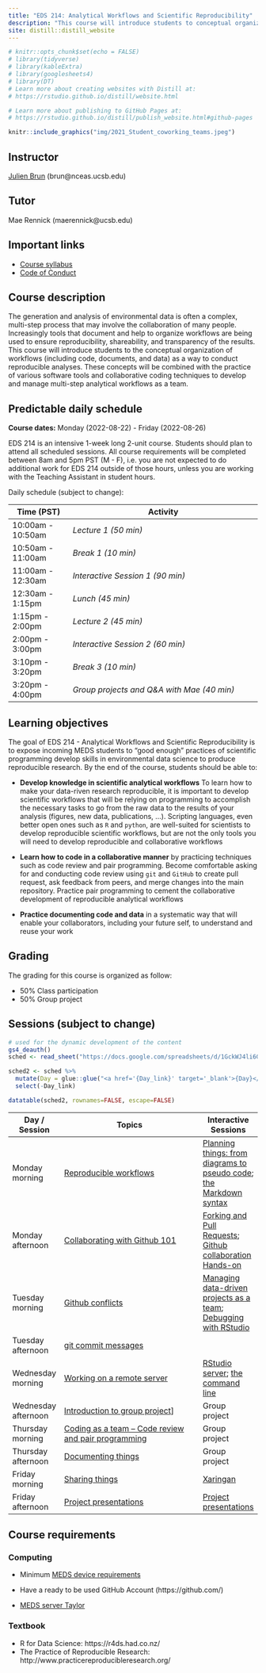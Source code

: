 ```yaml
---
title: "EDS 214: Analytical Workflows and Scientific Reproducibility"
description: "This course will introduce students to conceptual organization of workflows as a way to conduct reproducible analyses"
site: distill::distill_website
---
```


```r
# knitr::opts_chunk$set(echo = FALSE)
# library(tidyverse)
# library(kableExtra)
# library(googlesheets4)
# library(DT)
# Learn more about creating websites with Distill at:
# https://rstudio.github.io/distill/website.html

# Learn more about publishing to GitHub Pages at:
# https://rstudio.github.io/distill/publish_website.html#github-pages

```

```r

knitr::include_graphics("img/2021_Student_coworking_teams.jpeg")
```
## Instructor

[Julien Brun](https://brunj7.github.io) (brun\@nceas.ucsb.edu)

## Tutor

Mae Rennick (maerennick\@ucsb.edu)


## Important links

-   [Course syllabus](https://bren.ucsb.edu/courses/eds-214)
-   [Code of Conduct](code_of_conduct.html)


## Course description

The generation and analysis of environmental data is often a complex, multi-step process that may involve the collaboration of many people. Increasingly tools that document and help to organize workflows are being used to ensure reproducibility, shareability, and transparency of the results. This course will introduce students to the conceptual organization of workflows (including code, documents, and data) as a way to conduct reproducible analyses. These concepts will be combined with the practice of various software tools and collaborative coding techniques to develop and manage multi-step analytical workflows as a team.


## Predictable daily schedule

**Course dates:** Monday (2022-08-22) - Friday (2022-08-26)

EDS 214 is an intensive 1-week long 2-unit course. Students should plan to attend all scheduled sessions. All course requirements will be completed between 8am and 5pm PST (M - F), i.e. you are not expected to do additional work for EDS 214 outside of those hours, unless you are working with the Teaching Assistant in student hours.

Daily schedule (subject to change):

|  **Time (PST)**   |        **Activity**                                       |
|-------------------|-----------------------------------------------------------|
| 10:00am - 10:50am | *Lecture 1 (50 min)*                                      |
| 10:50am - 11:00am | *Break 1 (10 min)*                                        |
| 11:00am - 12:30am | *Interactive Session 1 (90 min)*                          |
| 12:30am - 1:15pm  | *Lunch (45 min)*                                          |
| 1:15pm - 2:00pm   | *Lecture 2 (45 min)*                                      |
| 2:00pm - 3:00pm   | *Interactive Session 2 (60 min)*                          |
| 3:10pm - 3:20pm   | *Break 3 (10 min)*                                        |
| 3:20pm - 4:00pm   | *Group projects and Q&A with Mae (40 min)*                |


## Learning objectives

The goal of EDS 214 - Analytical Workflows and Scientific Reproducibility  is to expose incoming MEDS students to "good enough" practices of scientific programming develop skills in environmental data science to produce reproducible research. By the end of the course, students should be able to: 

-   **Develop knowledge in scientific analytical workflows** To learn how to make your data-riven research reproducible, it is important to develop scientific workflows that will be relying on programming to accomplish the necessary tasks to go from the raw data to the results  of your analysis (figures, new data, publications, ...). Scripting languages, even better open ones such as `R` and `python`, are well-suited for scientists to develop reproducible scientific workflows, but are not the only tools you will need to develop reproducible and collaborative workflows

-   **Learn how to code in a collaborative manner** by practicing techniques such as code review and pair programming. Become comfortable asking for and conducting code review using `git` and `GitHub` to create pull request, ask feedback from peers, and merge changes into the main repository. Practice pair programming to cement the collaborative development of reproducible analytical workflows

-   **Practice documenting code and data** in a systematic way that will enable your collaborators, including your future self, to understand and reuse your work


## Grading

The grading for this course is organized as follow:

- 50% Class participation
- 50% Group project


## Sessions (subject to change)

```r
# used for the dynamic development of the content
gs4_deauth()
sched <- read_sheet("https://docs.google.com/spreadsheets/d/1GckWJ4li6G2AyCjS8MrQSN6znym27aO9IPujdWfHc14/edit#gid=0")

sched2 <- sched %>%
  mutate(Day = glue::glue("<a href='{Day_link}' target='_blank'>{Day}</a>")) %>%
  select(-Day_link)

datatable(sched2, rownames=FALSE, escape=FALSE)

```

| Day / Session     	 | Topics                                                                                                                                                                                                       |	Interactive Sessions |
|----------------------|---------------------------------------------------------------------------------------------------------------------------------------------------------------------------------------------------------------|-----------------------|
| Monday morning       | [Reproducible workflows](https://docs.google.com/presentation/d/e/2PACX-1vRO81O7IJeTHihyMu6yXTsHhWozBbTWWVHy9YJ2ytilrOBji24dzhDTMilQc0hna9prfXLlsLnafa1B/pub?start=false&loop=false&delayms=60000&slide=id.p) | [Planning things: from diagrams to pseudo code](day_1.html#planing-things); [the Markdown syntax](day_1.html#flex-session) |
 Monday afternoon      | [Collaborating with Github 101](day_1.html#coding-together-managing-scripts)                                                                                                                                  | [Forking and Pull Requests](day_1.html#collaborating-through-forking); [Github collaboration Hands-on](day_1.html#hands-on-1) |
| Tuesday morning      | [Github conflicts](day2-git-collaboration-conflicts.html)                                                                                                                                                     |	[Managing data-driven projects as a team](day2-projects_team.html); [Debugging with RStudio](rstudio_debugging.html) | 
| Tuesday afternoon	   | [git commit messages](day2-github_commit_messages.html)                                                                                                                                                       |	 |
| Wednesday morning    | [Working on a remote server](day3-remote_server.html)                                                                                                                                                         |	[RStudio server](day3-remote_server.html#rstudio-server); [the command line](day3-remote_server.html#command-line) | 
| Wednesday afternoon  |	[Introduction to group project](group_project.html)]                                                                                                                                                         |	Group project |
| Thursday morning     | [Coding as a team -- Code review and pair programming](day_4.html#coding-as-a-team)                                                                                                                           |	Group project	|
| Thursday afternoon   |	[Documenting things](day4-documenting.html)                                                                                                                                                                  |	Group project |
| Friday morning	     | [Sharing things](day_5.html#scientific-products)	                                                                                                                                                             | [Xaringan](day_5.html#xaringan) |
| Friday afternoon	   | [Project presentations](day_5.html#group-projects)	                                                                                                                                                           | [Project presentations](day_5.html#group-projects) | 


## Course requirements

### Computing

- Minimum [MEDS device requirements](https://ucsb-meds.github.io/computer_reqs.html)

- Have a ready to be used GitHub Account (https://github.com/) 

- [MEDS server Taylor](https://ucsb.app.box.com/notes/850504913040?s=zzy77gwmmil94a5k1seuttzz12urlyvp)


### Textbook

- R for Data Science: https://r4ds.had.co.nz/
- The Practice of Reproducible Research: http://www.practicereproducibleresearch.org/




